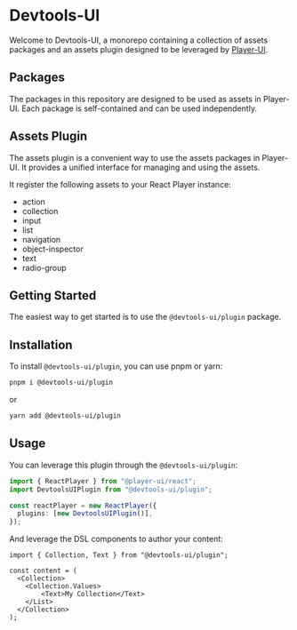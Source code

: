 
<Meta title="Welcome" />

# Devtools-UI

Welcome to Devtools-UI, a monorepo containing a collection of assets packages and an assets plugin designed to be leveraged by [Player-UI](https://player-ui.github.io/).

## Packages

The packages in this repository are designed to be used as assets in Player-UI. Each package is self-contained and can be used independently.

## Assets Plugin

The assets plugin is a convenient way to use the assets packages in Player-UI. It provides a unified interface for managing and using the assets.

It register the following assets to your React Player instance:

- action
- collection
- input
- list
- navigation
- object-inspector
- text
- radio-group

## Getting Started


The easiest way to get started is to use the `@devtools-ui/plugin` package.

## Installation

To install `@devtools-ui/plugin`, you can use pnpm or yarn:

```sh
pnpm i @devtools-ui/plugin
```

or

```sh
yarn add @devtools-ui/plugin
```

## Usage

You can leverage this plugin through the `@devtools-ui/plugin`:

```ts
import { ReactPlayer } from "@player-ui/react";
import DevtoolsUIPlugin from "@devtools-ui/plugin";

const reactPlayer = new ReactPlayer({
  plugins: [new DevtoolsUIPlugin()],
});
```

And leverage the DSL components to author your content:

```tsx
import { Collection, Text } from "@devtools-ui/plugin";

const content = (
  <Collection>
    <Collection.Values>
        <Text>My Collection</Text>
    </List>
  </Collection>
);
```

